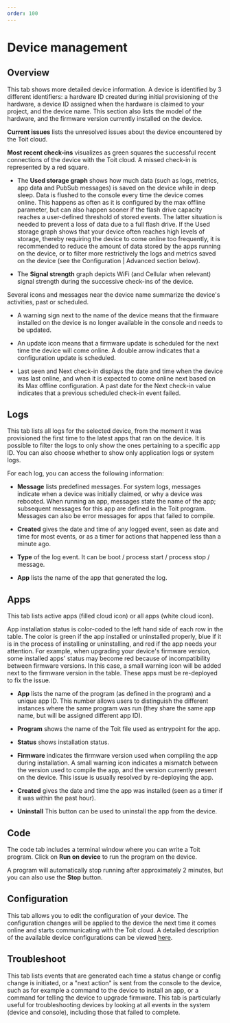 ```yaml
---
order: 100
---
```


# Device management

## Overview

This tab shows more detailed device information. A device is identified by 3 different identifiers: a hardware ID created during initial provisioning of the hardware, a device ID assigned when the hardware is claimed to your project, and the device name.
This section also lists the model of the hardware, and the firmware version currently installed on the device.

**Current issues** lists the unresolved issues about the device encountered by the Toit cloud.

**Most recent check-ins** visualizes as green squares the successful recent connections of the device with the Toit cloud.
A missed check-in is represented by a red square.

- The **Used storage graph** shows how much data (such as logs, metrics, app data and PubSub messages) is saved on the device while in deep sleep.
  Data is flushed to the console every time the device comes online. This happens as often as it is configured by the max offline parameter, but can also happen sooner if the flash drive capacity reaches a user-defined threshold of stored events.
  The latter situation is needed to prevent a loss of data due to a full flash drive.
  If the Used storage graph shows that your device often reaches high levels of storage, thereby requiring the device to come online too frequently, it is recommended to reduce the amount of data stored by the apps running on the device, or to filter more restrictively the logs and metrics saved on the device (see the Configuration | Advanced section below).

- The **Signal strength** graph depicts WiFi (and Cellular when relevant) signal strength during the successive check-ins of the device.

Several icons and messages near the device name summarize the device's activities, past or scheduled.

- A warning sign next to the name of the device means that the firmware installed on the device is no longer available in the console and needs to be updated.

- An update icon means that a firmware update is scheduled for the next time the device will come online. A double arrow indicates that a configuration update is scheduled.

- Last seen and Next check-in displays the date and time when the device was last online, and when it is expected to come online next based on its Max offline configuration. A past date for the Next check-in value indicates that a previous scheduled check-in event failed.

## Logs

This tab lists all logs for the selected device, from the moment it was provisioned the first time to the latest apps that ran on the device.
It is possible to filter the logs to only show the ones pertaining to a specific app ID.
You can also choose whether to show only application logs or system logs.

For each log, you can access the following information:

- **Message** lists predefined messages. For system logs, messages indicate when a device was initially claimed, or why a device was rebooted. When running an app, messages state the name of the app; subsequent messages for this app are defined in the Toit program. Messages can also be error messages for apps that failed to compile.

- **Created** gives the date and time of any logged event, seen as date and time for most events, or as a timer for actions that happened less than a minute ago.

- **Type** of the log event. It can be boot / process start / process stop / message.

- **App** lists the name of the app that generated the log.

## Apps

This tab lists active apps (filled cloud icon) or all apps (white cloud icon).

App installation status is color-coded to the left hand side of each row in the table. The color is green if the app installed or uninstalled properly, blue if it is in the process of installing or uninstalling, and red if the app needs your attention. For example, when upgrading your device's firmware version, some installed apps' status may become red because of incompatibility between firmware versions. In this case, a small warning icon will be added next to the firmware version in the table. These apps must be re-deployed to fix the issue.

- **App** lists the name of the program (as defined in the program) and a unique app ID. This number allows users to distinguish the different instances where the same program was run (they share the same app name, but will be assigned different app ID).

- **Program** shows the name of the Toit file used as entrypoint for the app.

- **Status** shows installation status.

- **Firmware** indicates the firmware version used when compiling the app during installation. A small warning icon indicates a mismatch between the version used to compile the app, and the version currently present on the device. This issue is usually resolved by re-deploying the app.
- **Created** gives the date and time the app was installed (seen as a timer if it was within the past hour).
- **Uninstall** This button can be used to uninstall the app from the device.

## Code

The code tab includes a terminal window where you can write a Toit program. Click on **Run on device** to run the program on the device.

<Note>

A program will automatically stop running after approximately 2 minutes, but you can also use the **Stop** button.

</Note>

## Configuration

This tab allows you to edit the configuration of your device.
The configuration changes will be applied to the device the next time it comes online and starts communicating with the Toit cloud.
A detailed description of the available device configurations can be viewed [here](../deviceconfig).

## Troubleshoot

This tab lists events that are generated each time a status change or config change is initiated, or a "next action" is sent from the console to the device, such as for example a command to the device to install an app, or a command for telling the device to upgrade firmware. This tab is particularly useful for troubleshooting devices by looking at all events in the system (device and console), including those that failed to complete.
